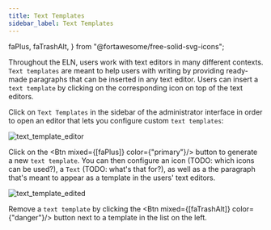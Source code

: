 ```yaml
---
title: Text Templates
sidebar_label: Text Templates
---
```


  faPlus,
  faTrashAlt,
} from "@fortawesome/free-solid-svg-icons";

Throughout the ELN, users work with text editors in many different contexts.
`Text templates` are meant to help users with writing by providing ready-made paragraphs that can be inserted in any text editor.
Users can insert a `text template` by clicking on the corresponding icon on top of the text editors.

Click on `Text Templates` in the sidebar of the administrator interface in order to
open an editor that lets you configure custom `text templates`:

![text_template_editor](/img/admin_ui/text_template_editor.png)

Click on the <Btn mixed={[faPlus]} color={"primary"}/> button to generate a new `text template`.
You can then configure an icon (TODO: which icons can be used?), a `Text` (TODO: what's that for?), as well as a the paragraph that's meant to appear as a template in the users' text editors.

![text_template_edited](/img/admin_ui/text_template_edited.png)

Remove a `text template` by clicking the <Btn mixed={[faTrashAlt]} color={"danger"}/> button next to a template in the list on the left.
